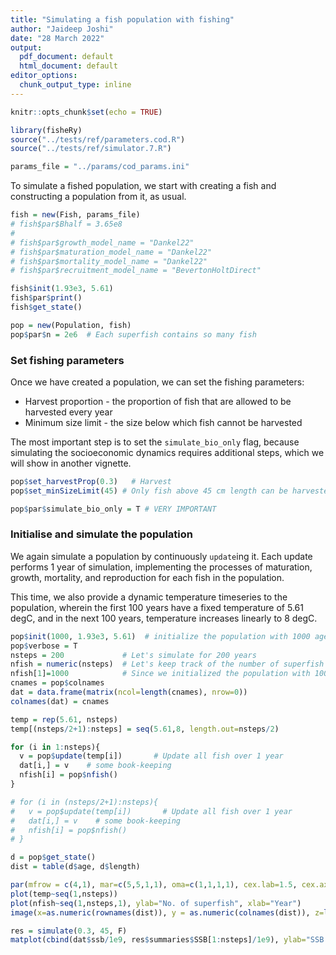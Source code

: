 ```yaml
---
title: "Simulating a fish population with fishing"
author: "Jaideep Joshi"
date: "28 March 2022"
output:
  pdf_document: default
  html_document: default
editor_options:
  chunk_output_type: inline
---
```

  
```r
knitr::opts_chunk$set(echo = TRUE)
```

```r
library(fisheRy)
source("../tests/ref/parameters.cod.R")
source("../tests/ref/simulator.7.R")
```


```r
params_file = "../params/cod_params.ini"
```

To simulate a fished population, we start with creating a fish and constructing a population from it, as usual.

```r
fish = new(Fish, params_file)
# fish$par$Bhalf = 3.65e8
# 
# fish$par$growth_model_name = "Dankel22"
# fish$par$maturation_model_name = "Dankel22"
# fish$par$mortality_model_name = "Dankel22"
# fish$par$recruitment_model_name = "BevertonHoltDirect"

fish$init(1.93e3, 5.61)
fish$par$print()
fish$get_state()

pop = new(Population, fish)  
pop$par$n = 2e6  # Each superfish contains so many fish

```

### Set fishing parameters

Once we have created a population, we can set the fishing parameters:
  
+ Harvest proportion - the proportion of fish that are allowed to be harvested every year
+ Minimum size limit - the size below which fish cannot be harvested

The most important step is to set the `simulate_bio_only` flag, because simulating the socioeconomic dynamics requires additional steps, which we will show in another vignette.

```r
pop$set_harvestProp(0.3)   # Harvest 
pop$set_minSizeLimit(45) # Only fish above 45 cm length can be harvested
```

```r
pop$par$simulate_bio_only = T # VERY IMPORTANT
```

### Initialise and simulate the population

We again simulate a population by continuously `update`ing it. Each update performs 1 year of simulation, implementing the processes of maturation, growth, mortality, and reproduction for each fish in the population.

This time, we also provide a dynamic temperature timeseries to the population, wherein the first 100 years have a fixed temperature of 5.61 degC, and in the next 100 years, temperature increases linearly to 8 degC.

```r
pop$init(1000, 1.93e3, 5.61)  # initialize the population with 1000 agents (superfish)
pop$verbose = T
nsteps = 200             # Let's simulate for 200 years
nfish = numeric(nsteps)  # Let's keep track of the number of superfish
nfish[1]=1000            # Since we initialized the population with 1000 superfish
cnames = pop$colnames
dat = data.frame(matrix(ncol=length(cnames), nrow=0))
colnames(dat) = cnames

temp = rep(5.61, nsteps)
temp[(nsteps/2+1):nsteps] = seq(5.61,8, length.out=nsteps/2)

for (i in 1:nsteps){
  v = pop$update(temp[i])       # Update all fish over 1 year 
  dat[i,] = v    # some book-keeping
  nfish[i] = pop$nfish()
}

# for (i in (nsteps/2+1):nsteps){
#   v = pop$update(temp[i])       # Update all fish over 1 year 
#   dat[i,] = v    # some book-keeping
#   nfish[i] = pop$nfish()
# }

d = pop$get_state()
dist = table(d$age, d$length)

par(mfrow = c(4,1), mar=c(5,5,1,1), oma=c(1,1,1,1), cex.lab=1.5, cex.axis=1.5)
plot(temp~seq(1,nsteps))
plot(nfish~seq(1,nsteps,1), ylab="No. of superfish", xlab="Year")
image(x=as.numeric(rownames(dist)), y = as.numeric(colnames(dist)), z=log(1+3*log(dist)), col=scales::viridis_pal()(100), xlab="Age", ylab="Length")

res = simulate(0.3, 45, F)
matplot(cbind(dat$ssb/1e9, res$summaries$SSB[1:nsteps]/1e9), ylab="SSB (MT)", xlab="Year", col=c("cyan", "black"), lty=1, type=c("o","l"), pch=1)

```
